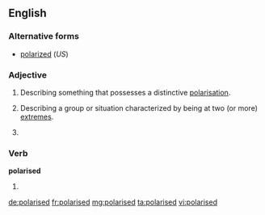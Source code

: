 ==English==

===Alternative forms===
* [[polarized]] (''US'')

===Adjective===
{{en-adj}}

# {{British}} Describing something that possesses a distinctive [[polarisation]].
# {{British}} Describing a group or situation characterized by being at two (or more) [[extreme]]s.
# {{alternative spelling of|polarized}}

===Verb===
'''polarised'''

# {{past of|polarise}}

[[de:polarised]]
[[fr:polarised]]
[[mg:polarised]]
[[ta:polarised]]
[[vi:polarised]]